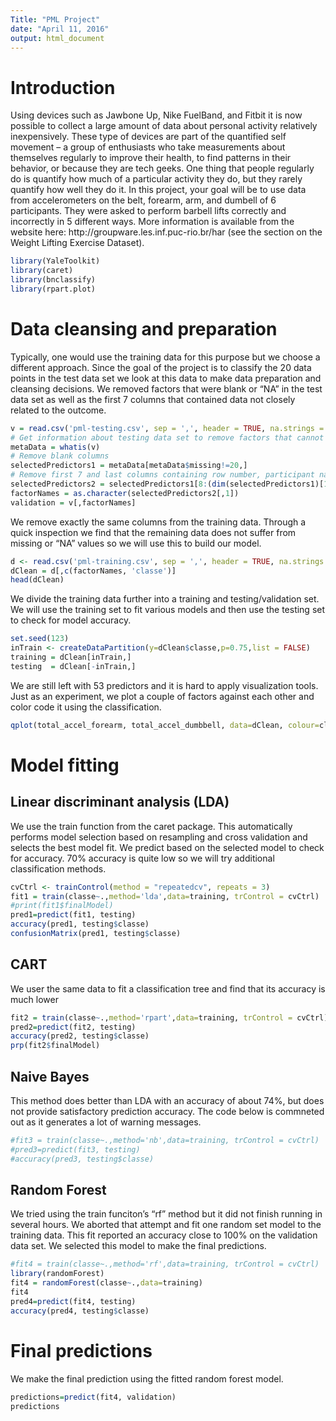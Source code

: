 ---
Title: "PML Project"
date: "April 11, 2016"
output: html_document
---
# Introduction
Using devices such as Jawbone Up, Nike FuelBand, and Fitbit it is now possible to collect a large amount of data about personal activity relatively inexpensively. These type of devices are part of the quantified self movement – a group of enthusiasts who take measurements about themselves regularly to improve their health, to find patterns in their behavior, or because they are tech geeks. One thing that people regularly do is quantify how much of a particular activity they do, but they rarely quantify how well they do it. In this project, your goal will be to use data from accelerometers on the belt, forearm, arm, and dumbell of 6 participants. They were asked to perform barbell lifts correctly and incorrectly in 5 different ways. More information is available from the website here: http://groupware.les.inf.puc-rio.br/har (see the section on the Weight Lifting Exercise Dataset).

```{r, echo=FALSE}
library(YaleToolkit)
library(caret)
library(bnclassify)
library(rpart.plot)
```

# Data cleansing and preparation
Typically, one would use the training data for this purpose but we choose a different approach. Since the goal of the project is to classify the 20 data points in the test data set we look at this data to make data preparation and cleansing decisions. We removed factors that were blank or "NA" in the test data set as well as the first 7 columns that contained data not closely related to the outcome.

```{r}
v = read.csv('pml-testing.csv', sep = ',', header = TRUE, na.strings = 'NA')
# Get information about testing data set to remove factors that cannot be used to predict
metaData = whatis(v)
# Remove blank columns
selectedPredictors1 = metaData[metaData$missing!=20,]
# Remove first 7 and last columns containing row number, participant name, time data and id number
selectedPredictors2 = selectedPredictors1[8:(dim(selectedPredictors1)[1]-1),]
factorNames = as.character(selectedPredictors2[,1])
validation = v[,factorNames]
```


We remove exactly the same columns from the training data. Through a quick inspection we find that the remaining data does not suffer from missing or "NA" values so we will use this to build our model.

```{r}
d <- read.csv('pml-training.csv', sep = ',', header = TRUE, na.strings = 'NA')
dClean = d[,c(factorNames, 'classe')]
head(dClean)
```

We divide the training data further into a training and testing/validation set. We will use the training set to fit various models and then use the testing set to check for model accuracy.

```{r}
set.seed(123)
inTrain <- createDataPartition(y=dClean$classe,p=0.75,list = FALSE)
training = dClean[inTrain,]
testing  = dClean[-inTrain,]
```

We are still left with 53 predictors and it is hard to apply visualization tools. Just as an experiment, we plot a couple of factors against each other and color code it using the classification.
```{r}
qplot(total_accel_forearm, total_accel_dumbbell, data=dClean, colour=classe)
```


# Model fitting
## Linear discriminant analysis (LDA)
We use the train function from the caret package. This automatically performs model selection based on resampling and cross validation and selects the best model fit. We predict based on the selected model to check for accuracy. 70% accuracy is quite low so we will try additional classification methods.
```{r}
cvCtrl <- trainControl(method = "repeatedcv", repeats = 3)
fit1 = train(classe~.,method='lda',data=training, trControl = cvCtrl)
#print(fit1$finalModel)
pred1=predict(fit1, testing)
accuracy(pred1, testing$classe)
confusionMatrix(pred1, testing$classe)
```

## CART
We user the same data to fit a classification tree and find that its accuracy is much lower
```{r}
fit2 = train(classe~.,method='rpart',data=training, trControl = cvCtrl)
pred2=predict(fit2, testing)
accuracy(pred2, testing$classe)
prp(fit2$finalModel)
```

## Naive Bayes
This method does better than LDA with an accuracy of about 74%, but does not provide satisfactory prediction accuracy. The code below is commneted out as it generates a lot of warning messages.
```{r}
#fit3 = train(classe~.,method='nb',data=training, trControl = cvCtrl)
#pred3=predict(fit3, testing)
#accuracy(pred3, testing$classe)
```

## Random Forest
We tried using the train funciton's "rf" method but it did not finish running in several hours. We aborted that attempt and fit one random set model to the training data. This fit reported an accuracy close to 100% on the validation data set. We selected this model to make the final predictions.

```{r}
#fit4 = train(classe~.,method='rf',data=training, trControl = cvCtrl)
library(randomForest)
fit4 = randomForest(classe~.,data=training)
fit4
pred4=predict(fit4, testing)
accuracy(pred4, testing$classe)
```

# Final predictions
We make the final prediction using the fitted random forest model.
```{r}
predictions=predict(fit4, validation)
predictions
```
